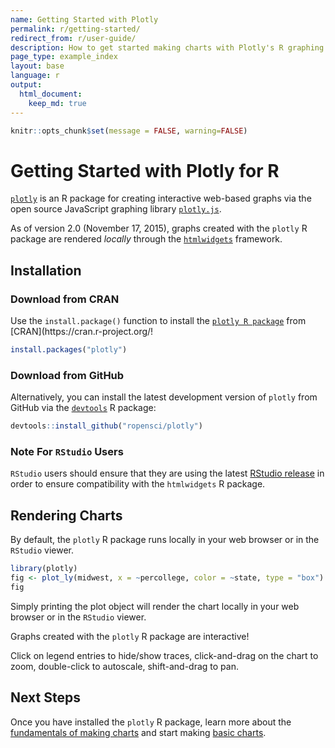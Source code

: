 ```yaml
---
name: Getting Started with Plotly
permalink: r/getting-started/
redirect_from: r/user-guide/
description: How to get started making charts with Plotly's R graphing library.
page_type: example_index
layout: base
language: r
output:
  html_document:
    keep_md: true
---
```


```r
knitr::opts_chunk$set(message = FALSE, warning=FALSE)
```

# Getting Started with Plotly for R

[`plotly`](https://github.com/ropensci/plotly) is an R package for creating interactive web-based graphs via the open source JavaScript graphing library [`plotly.js`](http://plot.ly/javascript).

As of version 2.0 (November 17, 2015), graphs created with the `plotly` R package are rendered *locally* through the [`htmlwidgets`](http://www.htmlwidgets.org/) framework.

## Installation

### Download from CRAN

Use the `install.package()` function to install the [`plotly R package`](https://cran.r-project.org/web/packages/plotly/index.html) from [CRAN](https://cran.r-project.org/!

```r
install.packages("plotly")
```

### Download from GitHub

Alternatively, you can install the latest development version of `plotly` from GitHub via the [`devtools`](https://cran.r-project.org/web/packages/devtools/index.html) R package:

```r
devtools::install_github("ropensci/plotly")
```

### Note For `RStudio` Users

`RStudio` users should ensure that they are using the latest [RStudio release](https://www.rstudio.com/products/rstudio/download/) in order to ensure compatibility with the `htmlwidgets` R package.

## Rendering Charts

By default, the `plotly` R package runs locally in your web browser or in the `RStudio` viewer.

```r
library(plotly)
fig <- plot_ly(midwest, x = ~percollege, color = ~state, type = "box")
fig
```

Simply printing the plot object will render the chart locally in your web browser or in the `RStudio` viewer.

Graphs created with the `plotly` R package are interactive!

Click on legend entries to hide/show traces, click-and-drag on the chart to zoom, double-click to autoscale, shift-and-drag to pan.

## Next Steps

Once you have installed the `plotly` R package, learn more about the [fundamentals of making charts](https://plotly.com/r/plotly-fundamentals/) and start making [basic charts](https://plotly.com/r/basic-charts/).
